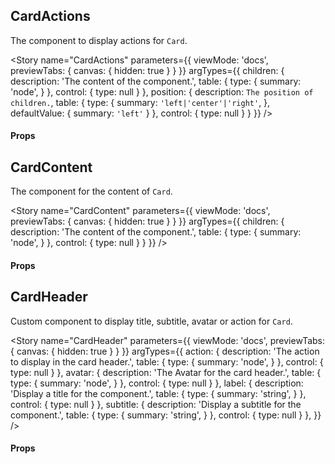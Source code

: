 
<Meta title="Surfaces|Card Subcomponents" />

## CardActions

The component to display actions for `Card`.

<Story
  name="CardActions" 
  parameters={{ 
    viewMode: 'docs',
    previewTabs: { canvas: { hidden: true } } 
  }} 
  argTypes={{
    children: {
      description: 'The content of the component.',
      table: {
        type: {
          summary: 'node',
        }
      },
      control: {
        type: null
      }
    },
    position: {
      description: `The position of children.`,
      table: {
        type: {
          summary: `'left|'center'|'right'`,
        },
        defaultValue: {
          summary: `'left'`
        }
      },
      control: {
        type: null
      }
    }
  }} 
/>

#### Props

<Props story="CardActions"/>

## CardContent

The component for the content of `Card`.

<Story
  name="CardContent" 
  parameters={{ 
    viewMode: 'docs',
    previewTabs: { canvas: { hidden: true } } 
  }} 
  argTypes={{
    children: {
      description: 'The content of the component.',
      table: {
        type: {
          summary: 'node',
        }
      },
      control: {
        type: null
      }
    }
  }} 
/>

#### Props

<Props story="CardContent"/>

## CardHeader

Custom component to display title, subtitle, avatar or action for `Card`.

<Story
  name="CardHeader" 
  parameters={{ 
    viewMode: 'docs',
    previewTabs: { canvas: { hidden: true } } 
  }} 
  argTypes={{
    action: {
      description: 'The action to display in the card header.',
      table: {
        type: {
          summary: 'node',
        }
      },
      control: {
        type: null
      }
    },
    avatar: {
      description: 'The Avatar for the card header.',
      table: {
        type: {
          summary: 'node',
        }
      },
      control: {
        type: null
      }
    },
    label: {
      description: 'Display a title for the component.',
      table: {
        type: {
          summary: 'string',
        }
      },
      control: {
        type: null
      }
    },
    subtitle: {
      description: 'Display a subtitle for the component.',
      table: {
        type: {
          summary: 'string',
        }
      },
      control: {
        type: null
      }
    },
  }} 
/>

#### Props

<Props story="CardHeader"/>
